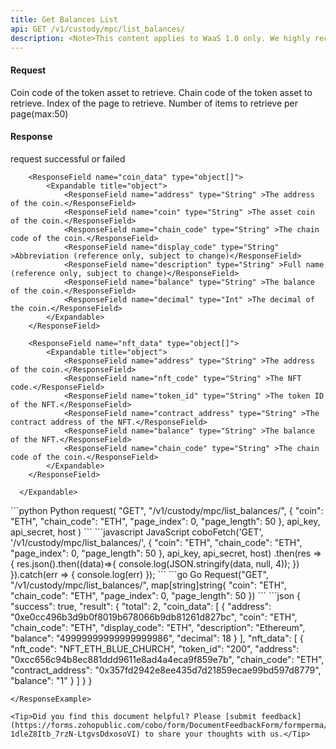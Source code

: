 ```yaml
---
title: Get Balances List
api: GET /v1/custody/mpc/list_balances/ 
description: <Note>This content applies to WaaS 1.0 only. We highly recommend that you upgrade to [WaaS 2.0](https://www.cobo.com/developers/v2/guides/overview/introduction).</Note> This endpoint returns a JSON response with a list of token assets and their balances for a given MPC wallet. The response includes the total count of token assets, as well as information about each asset, such as the coin code, chain code, display code, and balance. Additionally, if any of the token assets are NFTs, the response will include information about the NFT, such as the NFT code, token ID, and contract address.
---
```

#### Request
<ParamField query="coin" type="String" >Coin code of the token asset to retrieve.</ParamField>
<ParamField query="chain_code" type="String" >Chain code of the token asset to retrieve.</ParamField>
<ParamField query="page_index" type="Int" required>Index of the page to retrieve.</ParamField>
<ParamField query="page_length" type="Int" required>Number of items to retrieve per page(max:50)</ParamField>

#### Response

<ResponseField name="success" type="bool">request successful or failed</ResponseField>
   <ResponseField name="result" type="object">
      <Expandable title="object">

        <ResponseField name="coin_data" type="object[]">
            <Expandable title="object">
                <ResponseField name="address" type="String" >The address of the coin.</ResponseField>
                <ResponseField name="coin" type="String" >The asset coin of the coin.</ResponseField>
                <ResponseField name="chain_code" type="String" >The chain code of the coin.</ResponseField>
                <ResponseField name="display_code" type="String" >Abbreviation (reference only, subject to change)</ResponseField>
                <ResponseField name="description" type="String" >Full name (reference only, subject to change)</ResponseField>
                <ResponseField name="balance" type="String" >The balance of the coin.</ResponseField>
                <ResponseField name="decimal" type="Int" >The decimal of the coin.</ResponseField>
            </Expandable>
        </ResponseField>

        <ResponseField name="nft_data" type="object[]">
            <Expandable title="object">
                <ResponseField name="address" type="String" >The address of the coin.</ResponseField>
                <ResponseField name="nft_code" type="String" >The NFT code.</ResponseField>
                <ResponseField name="token_id" type="String" >The token ID of the NFT.</ResponseField>
                <ResponseField name="contract_address" type="String" >The contract address of the NFT.</ResponseField>
                <ResponseField name="balance" type="String" >The balance of the NFT.</ResponseField>
                <ResponseField name="chain_code" type="String" >The chain code of the coin.</ResponseField>
            </Expandable>
        </ResponseField>

      </Expandable>
</ResponseField>
<RequestExample>
```python Python
request(
    "GET",
    "/v1/custody/mpc/list_balances/",
    {
        "coin": "ETH",
        "chain_code": "ETH",
        "page_index": 0,
        "page_length": 50
    },
    api_key, api_secret, host
)
```
```javascript JavaScript
coboFetch('GET', '/v1/custody/mpc/list_balances/', {
    "coin": "ETH",
    "chain_code": "ETH",
    "page_index": 0,
    "page_length": 50
}, api_key, api_secret, host)
    .then(res => {
        res.json().then((data)=>{
            console.log(JSON.stringify(data, null, 4));
        })
    }).catch(err => {
        console.log(err)
    });
```
```go Go
Request("GET", "/v1/custody/mpc/list_balances/", map[string]string{
    "coin": "ETH",
    "chain_code": "ETH",
    "page_index": 0,
    "page_length": 50
})
```
</RequestExample>

<ResponseExample>
```json
{
 "success": true,
 "result": {
      "total": 2,
      "coin_data": [
        {
          "address": "0xe0cc496b3d9b0f8019b678066b9db81261d827bc",
          "coin": "ETH",
          "chain_code": "ETH",
          "display_code": "ETH",
          "description": "Ethereum",
          "balance": "49999999999999999986",
          "decimal": 18
        }
      ],
      "nft_data": [
        {
          "nft_code": "NFT_ETH_BLUE_CHURCH",
          "token_id": "200",
          "address": "0xcc656c94b8ec881ddd9611e8ad4a4eca9f859e7b",
          "chain_code": "ETH",
          "contract_address": "0x357fd2942e8ee435d7d21859ecae99bd597d8779",
          "balance": "1"
        }
      ]
 }
}

```
</ResponseExample>

<Tip>Did you find this document helpful? Please [submit feedback](https://forms.zohopublic.com/cobo/form/DocumentFeedbackForm/formperma/QvLOhxJv1_JMsJ-1dleZ8Itb_7rzN-LtgvsDdxosoVI) to share your thoughts with us.</Tip>